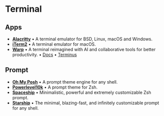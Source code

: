 # Terminal

## Apps

- **[Alacritty](https://alacritty.org/)** • A terminal emulator for BSD, Linux, macOS and Windows.
- **[iTerm2](https://iterm2.com/)** • A terminal emulator for macOS.
- **[Warp](https://www.warp.dev/)** • A terminal reimagined with AI and collaborative tools for better productivity. • [Docs](https://docs.warp.dev/) • [Terminus](https://www.warp.dev/terminus)

## Prompt

- **[Oh My Posh](https://ohmyposh.dev/)** • A prompt theme engine for any shell.
- **[Powerlevel10k](https://github.com/romkatv/powerlevel10k)** • A prompt theme for Zsh.
- **[Spaceship](https://spaceship-prompt.sh/)** • Minimalistic, powerful and extremely customizable Zsh prompt.
- **[Starship](https://starship.rs/)** • The minimal, blazing-fast, and infinitely customizable prompt for any shell.
